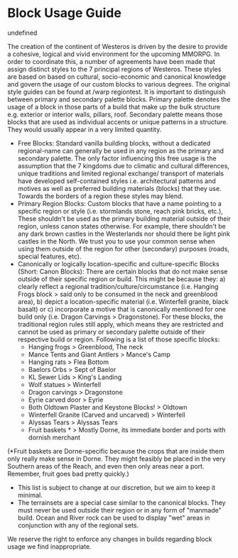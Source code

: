 # Block Usage Guide

undefined

The creation of the continent of Westeros is driven by the desire to provide a cohesive, logical and vivid environment for the upcoming MMORPG. In order to coordinate this, a number of agreements have been made that assign distinct styles to the 7 principal regions of Westeros. These styles are based on based on cultural, socio-economic and canonical knowledge and govern the usage of our custom blocks to various degrees. The original style guides can be found at /warp regiontest. It is important to distinguish between primary and secondary palette blocks. Primary palette denotes the usage of a block in those parts of a build that make up the bulk structure e.g. exterior or interior walls, pillars, roof. Secondary palette means those blocks that are used as individual accents or unique patterns in a structure. They would usually appear in a very limited quantity.

* Free Blocks: Standard vanilla building blocks, without a dedicated regional-name can generally be used in any region as the primary and secondary palette. The only factor influencing this free usage is the assumption that the 7 kingdoms due to climatic and cultural differences, unique traditions and limited regional exchange/ transport of materials have developed self-contained styles i.e. architectural patterns and motives as well as preferred building materials (blocks) that they use. Towards the borders of a region these styles may blend.
* Primary Region Blocks: Custom blocks that have a name pointing to a specific region or style (i.e. stormlands stone, reach pink bricks, etc.), These shouldn't be used as the primary building material outside of their region, unless canon states otherwise. For example, there shouldn't be any dark brown castles in the Westerlands nor should there be light pink castles in the North. We trust you to use your common sense when using them outside of the region for other (secondary) purposes (roads, special features, etc).
* Canonically or logically location-specific and culture-specific Blocks (Short: Canon Blocks): There are certain blocks that do not make sense outside of their specific region or build. This might be because they: a) clearly reflect a regional tradition/culture/circumstance (i.e. Hanging Frogs block > said only to be consumed in the neck and greenblood area), b) depict a location-specific material (i.e. Winterfell granite, black basalt) or c) incorporate a motive that is canonically mentioned for one build only (i.e. Dragon Carvings > Dragonstone). For these blocks, the traditional region rules still apply, which means they are restricted and cannot be used as primary or secondary palette outside of their respective build or region. Following is a list of those specific blocks:
  * Hanging frogs > Greenblood, The neck
  * Mance Tents and Giant Antlers > Mance's Camp
  * Hanging rats > Flea Bottom
  * Baelors Orbs > Sept of Baelor
  * KL Sewer Lids > King's Landing
  * Wolf statues > Winterfell
  * Dragon carvings > Dragonstone
  * Eyrie carved door > Eyrie
  * Both Oldtown Plaster and Keystone Blocks! > Oldtown
  * Winterfell Granite (Carved and uncarved) > Winterfell
  * Alyssas Tears > Alyssas Tears
  * Fruit baskets * > Mostly Dorne, its immediate border and ports with dornish merchant

(*Fruit baskets are Dorne-specific because the crops that are inside them only really make sense in Dorne. They might feasibly be placed in the very Southern areas of the Reach, and even then only areas near a port. Remember, fruit goes bad pretty quickly.)

* This list is subject to change at our discretion, but we aim to keep it minimal.
* The terrainsets are a special case similar to the canonical blocks. They must never be used outside their region or in any form of "manmade" build. Ocean and River rock can be used to display "wet" areas in conjunction with any of the regional sets.

We reserve the right to enforce any changes in builds regarding block usage we find inappropriate.